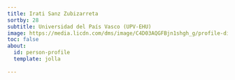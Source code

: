 ```yaml
---
title: Irati Sanz Zubizarreta
sortby: 28
subtitle: Universidad del País Vasco (UPV-EHU)
image: https://media.licdn.com/dms/image/C4D03AQGFBjn1shgh_g/profile-displayphoto-shrink_800_800/0/1616064099494?e=2147483647&v=beta&t=8475X7Oe2fUtdn5g6e6lGcHtS5uGOrzgLpiZSCMwk4U
toc: false
about:
  id: person-profile
  template: jolla
 
---
```


:::{#person-profile}
:::





